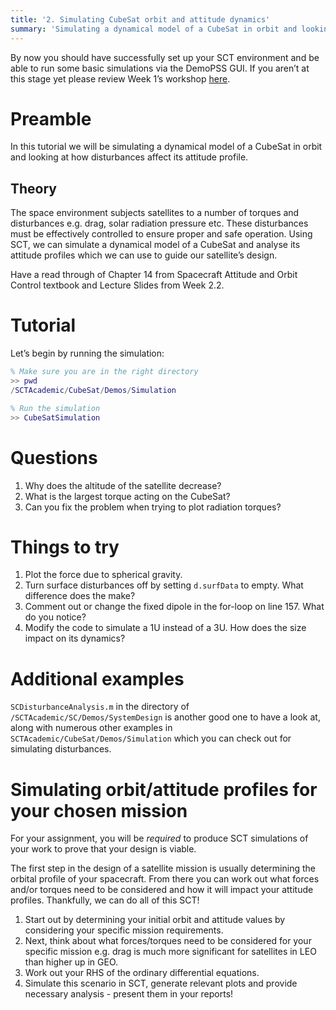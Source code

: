 ```yaml
---
title: '2. Simulating CubeSat orbit and attitude dynamics'
summary: 'Simulating a dynamical model of a CubeSat in orbit and looking at how disturbances affect its attitude profile'
---
```


By now you should have successfully set up your SCT environment and be able to run some basic simulations via the DemoPSS GUI. If you aren’t at this stage yet please review Week 1’s workshop [here](https://aero9610.vercel.app/tutorial/week1).

# Preamble

In this tutorial we will be simulating a dynamical model of a CubeSat in orbit and looking at how disturbances affect its attitude profile.

## Theory
The space environment subjects satellites to a number of torques and disturbances e.g. drag, solar radiation pressure etc. These disturbances must be effectively controlled to ensure proper and safe operation. Using SCT, we can simulate a dynamical model of a CubeSat and analyse its attitude profiles which we can use to guide our satellite’s design.

Have a read through of Chapter 14 from Spacecraft Attitude and Orbit Control textbook and Lecture Slides from Week 2.2.

# Tutorial

Let’s begin by running the simulation:

```matlab
% Make sure you are in the right directory
>> pwd
/SCTAcademic/CubeSat/Demos/Simulation

% Run the simulation
>> CubeSatSimulation
```

# Questions

1. Why does the altitude of the satellite decrease?
2. What is the largest torque acting on the CubeSat?
3. Can you fix the problem when trying to plot radiation torques?

# Things to try

1. Plot the force due to spherical gravity.
2. Turn surface disturbances off by setting `d.surfData` to empty. What difference does the make?
3. Comment out or change the fixed dipole in the for-loop on line 157. What do you notice?
4. Modify the code to simulate a 1U instead of a 3U. How does the size impact on its dynamics?

# Additional examples
`SCDisturbanceAnalysis.m` in the directory of `/SCTAcademic/SC/Demos/SystemDesign` is another good one to have a look at, along with numerous other examples in `SCTAcademic/CubeSat/Demos/Simulation` which you can check out for simulating disturbances.

# Simulating orbit/attitude profiles for your chosen mission

For your assignment, you will be _required_ to produce SCT simulations of your work to prove that your design is viable.

The first step in the design of a satellite mission is usually determining the orbital profile of your spacecraft. From there you can work out what forces and/or torques need to be considered and how it will impact your attitude profiles. Thankfully, we can do all of this SCT!

1. Start out by determining your initial orbit and attitude values by considering your specific mission requirements.
2. Next, think about what forces/torques need to be considered for your specific mission e.g. drag is much more significant for satellites in LEO than higher up in GEO.
3. Work out your RHS of the ordinary differential equations.
4. Simulate this scenario in SCT, generate relevant plots and provide necessary analysis - present them in your reports!
